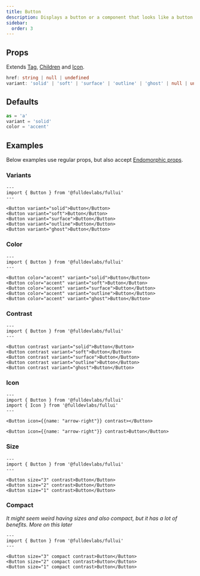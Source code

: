 ```yaml
---
title: Button
description: Displays a button or a component that looks like a button.
sidebar:
  order: 3
---
```


## Props
Extends [Tag](/components/tag), [Children](/components/children) and [Icon](/components/icon).
```ts
href: string | null | undefined
variant: 'solid' | 'soft' | 'surface' | 'outline' | 'ghost' | null | undefined
```

## Defaults
```ts
as = 'a'
variant = 'solid'
color = 'accent'
```

## Examples
Below examples use regular props, but also accept [Endomorphic props](/guides/macromorphic).

### Variants
```astro live
---
import { Button } from '@fulldevlabs/fullui'
---

<Button variant="solid">Button</Button>
<Button variant="soft">Button</Button>
<Button variant="surface">Button</Button>
<Button variant="outline">Button</Button>
<Button variant="ghost">Button</Button>
```

### Color
```astro live
---
import { Button } from '@fulldevlabs/fullui'
---

<Button color="accent" variant="solid">Button</Button>
<Button color="accent" variant="soft">Button</Button>
<Button color="accent" variant="surface">Button</Button>
<Button color="accent" variant="outline">Button</Button>
<Button color="accent" variant="ghost">Button</Button>
```

### Contrast
```astro live
---
import { Button } from '@fulldevlabs/fullui'
---

<Button contrast variant="solid">Button</Button>
<Button contrast variant="soft">Button</Button>
<Button contrast variant="surface">Button</Button>
<Button contrast variant="outline">Button</Button>
<Button contrast variant="ghost">Button</Button>
```

### Icon
```astro live
---
import { Button } from '@fulldevlabs/fullui'
import { Icon } from '@fulldevlabs/fullui'
---

<Button icon={{name: "arrow-right"}} contrast></Button>

<Button icon={{name: "arrow-right"}} contrast>Button</Button>
```

### Size
```astro live
---
import { Button } from '@fulldevlabs/fullui'
---

<Button size="3" contrast>Button</Button>
<Button size="2" contrast>Button</Button>
<Button size="1" contrast>Button</Button>
```

### Compact
*It might seem weird having sizes and also compact, but it has a lot of benefits. More on this later*
```astro live
---
import { Button } from '@fulldevlabs/fullui'
---

<Button size="3" compact contrast>Button</Button>
<Button size="2" compact contrast>Button</Button>
<Button size="1" compact contrast>Button</Button>
```
